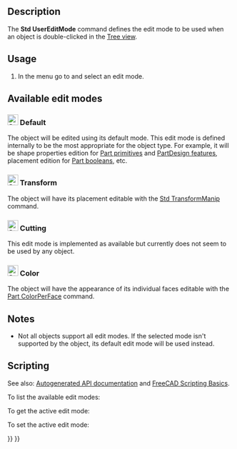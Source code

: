 <languages/>
<translate>

<!--T:1-->
{{Docnav
|[[Std_Properties|Properties]]
|[[Std_DlgPreferences|DlgPreferences]]
|[[Std_Edit_Menu|Std Edit Menu]]
|IconL=Std_Properties.svg
|IconR=Std_DlgPreferences.svg
|IconC=Freecad.svg
}}

<!--T:2-->
{{GuiCommand
|Name=Std UserEditMode
|MenuLocation=Edit → Edit mode → ...
|Workbenches=All
|Version=0.20
|SeeAlso=[[Std_Edit|Std Edit]]
}}

== Description == <!--T:3-->

<!--T:4-->
The '''Std UserEditMode''' command defines the edit mode to be used when an object is double-clicked in the [[Tree_view|Tree view]].

== Usage == <!--T:5-->

<!--T:6-->
# In the menu go to {{MenuCommand|Edit → Edit mode}} and select an edit mode.<!--Please keep the numbered list for consistency with other Std pages-->

== Available edit modes == <!--T:7-->

=== [[Image:Std_UserEditModeDefault.svg|24px]] Default === <!--T:8-->

<!--T:9-->
The object will be edited using its default mode. This edit mode is defined internally to be the most appropriate for the object type. For example, it will be shape properties edition for [[Part_Primitives|Part primitives]] and [[PartDesign_Feature|PartDesign features]], placement edition for [[Part_Boolean|Part booleans]], etc.

=== [[Image:Std_UserEditModeTransform.svg|24px]] Transform === <!--T:10-->

<!--T:11-->
The object will have its placement editable with the [[Std_TransformManip|Std TransformManip]] command.

=== [[Image:Std_UserEditModeCutting.svg|24px]] Cutting === <!--T:12-->

<!--T:13-->
This edit mode is implemented as available but currently does not seem to be used by any object.

=== [[Image:Std_UserEditModeColor.svg|24px]] Color === <!--T:14-->

<!--T:15-->
The object will have the appearance of its individual faces editable with the [[Part_ColorPerFace|Part ColorPerFace]] command.

== Notes == <!--T:16-->

<!--T:17-->
* Not all objects support all edit modes. If the selected mode isn't supported by the object, its default edit mode will be used instead.

== Scripting == <!--T:20-->

<!--T:21-->
See also: [https://freecad.github.io/SourceDoc/ Autogenerated API documentation] and [[FreeCAD_Scripting_Basics|FreeCAD Scripting Basics]].

<!--T:22-->
To list the available edit modes:

</translate>
{{Code|code=
import FreeCADGui
FreeCADGui.listUserEditModes()
}}
<translate>

<!--T:23-->
To get the active edit mode:

</translate>
{{Code|code=
import FreeCADGui
FreeCADGui.getUserEditMode()
}}
<translate>

<!--T:24-->
To set the active edit mode:

</translate>
{{Code|code=
import FreeCADGui
FreeCADGui.setUserEditMode(MODENAME)  # Where MODENAME is a string available in the list of edit modes
}}
<translate>


<!--T:25-->
{{Docnav
|[[Std_Properties|Properties]]
|[[Std_DlgPreferences|DlgPreferences]]
|[[Std_Edit_Menu|Std Edit Menu]]
|IconL=Std_Properties.svg
|IconR=Std_DlgPreferences.svg
|IconC=Freecad.svg
}}

</translate>
{{Std_Base_navi{{#translation:}}}}
{{Userdocnavi{{#translation:}}}}